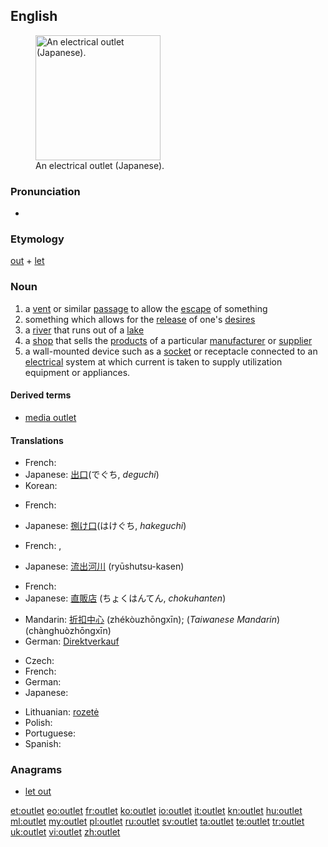 {{wikipedia}}
==English==
[[Image:OutletGround.jpg|thumb|200px|right|An electrical outlet (Japanese).]]

===Pronunciation===
* {{audio|en-us-outlet.ogg|Audio (US)}}

===Etymology===
[[out]] + [[let]]

===Noun===
{{en-noun}}

# a [[vent]] or similar [[passage]] to allow the [[escape]] of something
# something which allows for the [[release]] of one's [[desire]]s
# a [[river]] that runs out of a [[lake]]
# a [[shop]] that sells the [[product]]s of a particular [[manufacturer]] or [[supplier]]
# a wall-mounted device such as a [[socket]] or receptacle connected to an [[electrical]] system at which current is taken to supply utilization equipment or appliances.

====Derived terms====
* [[media outlet]]

====Translations====
{{trans-top|vent}}
{{trans-mid}}
* French: {{t+|fr|issue|f}}
* Japanese: [[出口]](でぐち, ''deguchi'')
* Korean: {{t|ko|출구 (chulgu)|sc=Hang}}
{{trans-bottom}}

{{trans-top|release of desires}}
* French: {{t+|fr|exutoire|m}}
{{trans-mid}}
* Japanese: [[捌け口]](はけぐち, ''hakeguchi'')
{{trans-bottom}}

{{trans-top|river}}
* French: {{t+|fr|exutoire|m}}, {{t+|fr|dérivatif|m}}
{{trans-mid}}
* Japanese: [[流出河川]] (ryūshutsu-kasen)
{{trans-bottom}}

{{trans-top|shop}}
* French: {{t+|fr|magasin d’usine|m}}
* Japanese: [[直販店]] (ちょくはんてん, ''chokuhanten'')
{{trans-mid}}
* Mandarin: [[折扣中心]] (zhékòuzhōngxīn); (''Taiwanese Mandarin'') {{zh-ts|暢貨中心|畅货中心}} (chànghuòzhōngxīn)
* German: [[Direktverkauf]] {{m}}
{{trans-bottom}}

{{trans-top|wall-mounted socket}}
* Czech: {{t|cs|zásuvka|f}}
* French: {{t+|fr|prise de courant|f}}
* German: {{t+|de|Steckdose|f}}
* Japanese: {{t+|ja|コンセント|tr=konsento}}
{{trans-mid}}
* Lithuanian: [[rozetė]] {{f}}
* Polish: {{t+|pl|gniazdko|n}}
* Portuguese: {{t+|pt|tomada|f}}
* Spanish: {{t-|es|enchufe|m}}
{{trans-bottom}}

===Anagrams===
* [[let out#English|let out]]

[[et:outlet]]
[[eo:outlet]]
[[fr:outlet]]
[[ko:outlet]]
[[io:outlet]]
[[it:outlet]]
[[kn:outlet]]
[[hu:outlet]]
[[ml:outlet]]
[[my:outlet]]
[[pl:outlet]]
[[ru:outlet]]
[[sv:outlet]]
[[ta:outlet]]
[[te:outlet]]
[[tr:outlet]]
[[uk:outlet]]
[[vi:outlet]]
[[zh:outlet]]